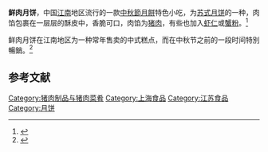 '''鲜肉月饼'''，中国[[江南|江南]]地区流行的一款[[中秋節|中秋節]][[月餅|月餅]]特色小吃，为[[苏式月饼|苏式月饼]]的一种，肉馅包裹在一层层的酥皮中，香脆可口，肉馅为[[猪肉|猪肉]]，有些也加入[[虾仁|虾仁]]或[[蟹粉|蟹粉]]。<ref name="央视">{{Cite web|title =舌尖上的中秋 一年只做一次的鲜肉月饼|url =http://v.ku6.com/show/nO1ThNuHMWIx0pRIKwqpwg...html?nr=1|publisher =央视新闻直播间|date =2013-09-19|accessdate =2014-02-08|deadurl =yes|archiveurl =https://web.archive.org/web/20140302170358/http://v.ku6.com/show/nO1ThNuHMWIx0pRIKwqpwg...html?nr=1|archivedate =2014-03-02}}</ref>

鲜肉月饼在江南地区为一种常年售卖的中式糕点，而在中秋节之前的一段时间特別暢銷。<ref name="上海热线">{{Cite web | title = 高端月饼遇冷 鲜肉月饼“热火朝天” | url = http://newspaper.jfdaily.com/xwcb/html/2013-09/09/content_1089503.htm | publisher = 新闻晨报 | date = 2013-09-09 | author = 江华 | access-date = 2014-02-27 | archive-url = https://web.archive.org/web/20140303102642/http://newspaper.jfdaily.com/xwcb/html/2013-09/09/content_1089503.htm | archive-date = 2014-03-03 | dead-url = yes }}</ref>

== 参考文献 ==
{{Reflist|2}}

[[Category:猪肉制品与猪肉菜肴|Category:猪肉制品与猪肉菜肴]]
[[Category:上海食品|Category:上海食品]]
[[Category:江苏食品|Category:江苏食品]]
[[Category:月饼|Category:月饼]]
